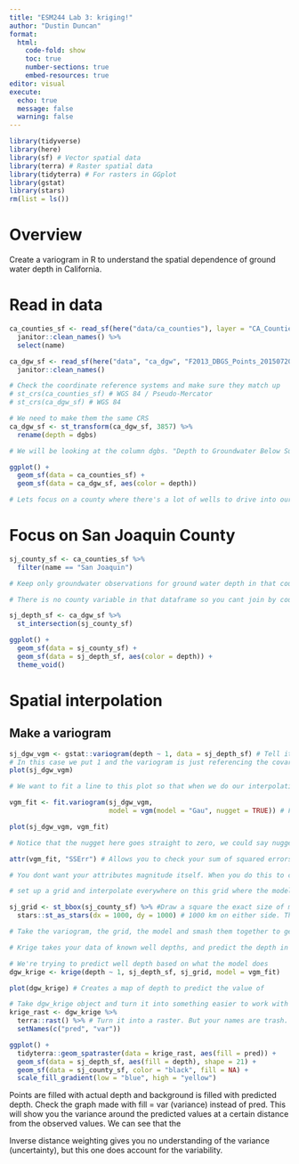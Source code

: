 ```yaml
---
title: "ESM244 Lab 3: kriging!"
author: "Dustin Duncan"
format: 
  html:
    code-fold: show
    toc: true
    number-sections: true
    embed-resources: true
editor: visual
execute:
  echo: true
  message: false
  warning: false
---
```


```r
library(tidyverse)
library(here)
library(sf) # Vector spatial data
library(terra) # Raster spatial data
library(tidyterra) # For rasters in GGplot
library(gstat)
library(stars)
rm(list = ls())
```

# Overview

Create a variogram in R to understand the spatial dependence of ground water depth in California.

# Read in data

```r
ca_counties_sf <- read_sf(here("data/ca_counties"), layer = "CA_Counties_TIGER2016") %>% 
  janitor::clean_names() %>% 
  select(name)

ca_dgw_sf <- read_sf(here("data", "ca_dgw", "F2013_DBGS_Points_20150720_093252.gpkg")) %>% 
  janitor::clean_names()
```

```r
# Check the coordinate reference systems and make sure they match up 
# st_crs(ca_counties_sf) # WGS 84 / Pseudo-Mercator
# st_crs(ca_dgw_sf) # WGS 84

# We need to make them the same CRS
ca_dgw_sf <- st_transform(ca_dgw_sf, 3857) %>% 
  rename(depth = dgbs)

# We will be looking at the column dgbs. "Depth to Groundwater Below Surface". Changed it in the above code

ggplot() + 
  geom_sf(data = ca_counties_sf) + 
  geom_sf(data = ca_dgw_sf, aes(color = depth))

# Lets focus on a county where there's a lot of wells to drive into our variogram
```

# Focus on San Joaquin County

```r
sj_county_sf <- ca_counties_sf %>% 
  filter(name == "San Joaquin")

# Keep only groundwater observations for ground water depth in that county

# There is no county variable in that dataframe so you cant join by county, but you can use the following function to intersect them 

sj_depth_sf <- ca_dgw_sf %>% 
  st_intersection(sj_county_sf)

ggplot() + 
  geom_sf(data = sj_county_sf) + 
  geom_sf(data = sj_depth_sf, aes(color = depth)) + 
  theme_void()
```

# Spatial interpolation

## Make a variogram

```r
sj_dgw_vgm <- gstat::variogram(depth ~ 1, data = sj_depth_sf) # Tell it what data were starting with and the relationship you're looking for. Put any covariates to go with it. In this case we just put 1 because there are no covariates
# In this case we put 1 and the variogram is just referencing the covariance of each well with the wells around it 
plot(sj_dgw_vgm)

# We want to fit a line to this plot so that when we do our interpolation we can use that function. Done below

vgm_fit <- fit.variogram(sj_dgw_vgm,
                         model = vgm(model = "Gau", nugget = TRUE)) # Fit a Gaussian Model to this data here 

plot(sj_dgw_vgm, vgm_fit)

# Notice that the nugget here goes straight to zero, we could say nugget = TRUE, which will include a nugget component in the model and might help fit our variogram better. If you dont say nugget = TRUE then it assumes that there is no nugget so it starts at zero. 

attr(vgm_fit, "SSErr") # Allows you to check your sum of squared errors. Allows you to compare the fit of your variogram model to the variogram that you have. 

# You dont want your attributes magnitude itself. When you do this to compare two models, the lower value is the one that better fits your data. 
```

```r
# set up a grid and interpolate everywhere on this grid where the model says the data should be 

sj_grid <- st_bbox(sj_county_sf) %>% #Draw a square the exact size of my county
  stars::st_as_stars(dx = 1000, dy = 1000) # 1000 km on either side. These values might be driven by your data needs and how strong your computer is 

# Take the variogram, the grid, the model and smash them together to get interpolations 

# Krige takes your data of known well depths, and predict the depth in areas around it 

# We're trying to predict well depth based on what the model does 
dgw_krige <- krige(depth ~ 1, sj_depth_sf, sj_grid, model = vgm_fit)

plot(dgw_krige) # Creates a map of depth to predict the value of 
```

```r
# Take dgw_krige object and turn it into something easier to work with by passing it to the rast function in terra package. Says take this thing and turn it into a raster
krige_rast <- dgw_krige %>% 
  terra::rast() %>% # Turn it into a raster. But your names are trash. One layer is prediction and the other one is variance. Naming them accordingly below 
  setNames(c("pred", "var"))

ggplot() + 
  tidyterra::geom_spatraster(data = krige_rast, aes(fill = pred)) + 
  geom_sf(data = sj_depth_sf, aes(fill = depth), shape = 21) +
  geom_sf(data = sj_county_sf, color = "black", fill = NA) + 
  scale_fill_gradient(low = "blue", high = "yellow")
```

Points are filled with actual depth and background is filled with predicted depth. Check the graph made with fill = var (variance) instead of pred. This will show you the variance around the predicted values at a certain distance from the observed values. We can see that the

Inverse distance weighting gives you no understanding of the variance (uncertainty), but this one does account for the variability.
